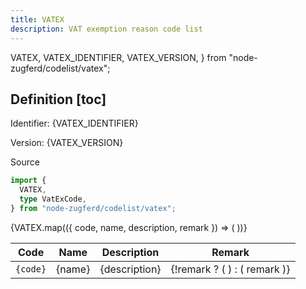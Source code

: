 ```yaml
---
title: VATEX
description: VAT exemption reason code list
---
```


  VATEX,
  VATEX_IDENTIFIER,
  VATEX_VERSION,
} from "node-zugferd/codelist/vatex";

## Definition [toc]

Identifier: <span className="text-fd-muted-foreground">{VATEX_IDENTIFIER}</span>

Version: <span className="text-fd-muted-foreground">{VATEX_VERSION}</span>

<div className="w-fit">
  <Link
    href="https://www.xrepository.de/details/urn:xoev-de:kosit:codeliste:vatex_1"
    target="_blank"
  >
    Source
  </Link>
</div>

```ts
import {
  VATEX,
  type VatExCode,
} from "node-zugferd/codelist/vatex";
```

<table>
  <thead>
    <tr>
      <th>Code</th>
      <th>Name</th>
      <th>Description</th>
      <th>Remark</th>
    </tr>
  </thead>
  <tbody>
    {VATEX.map(({ code, name, description, remark }) => (
      <tr key={code}>
        <td className="text-center">
          <code>{code}</code>
        </td>
        <td>{name}</td>
        <td>{description}</td>
        <td>
          {!remark ? (
            <MinusIcon className="mx-auto text-fd-muted-foreground" />
          ) : (
            remark
          )}
        </td>
      </tr>
    ))}
  </tbody>
</table>

